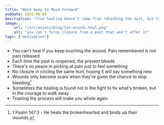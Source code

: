 ```yaml
---
title: "Walk Away to Move Forward"
pubDate: 2025-08-06
description: "True healing doesn’t come from rehashing the hurt, but from making peace with what can’t be changed."
image:
    url: "/src/assets/blog/let-wounds-heal.png"
    alt: "you can’t force closure from a past that won’t offer it"
tags: ["motivation"]
---
```


<BlogLayout
    title={frontmatter.title}
    description={frontmatter.description}
    image={frontmatter.image.url}
    alt={frontmatter.image.alt}
    date={(frontmatter.pubDate).toString().slice(0,10)}
    tags={frontmatter.tags}>

<span>

- You can't heal if you keep touching the wound. Pain remembered is not pain released
- Each time the past is reopened, the present bleeds
- There's no peace in picking at pain just to feel something
- No closure in circling the same hurt, hoping it will say something new
- Wounds only become scars when they're given the chance to stop bleeding[^1]
- Sometimes the healing is found not in the fight to fix what's broken, but in the courage to walk away
- Trusting the process will make you whole again

[^1]:1 Psalm 147:3 - He heals the brokenhearted and binds up their wounds.

</span>
</BlogLayout>
